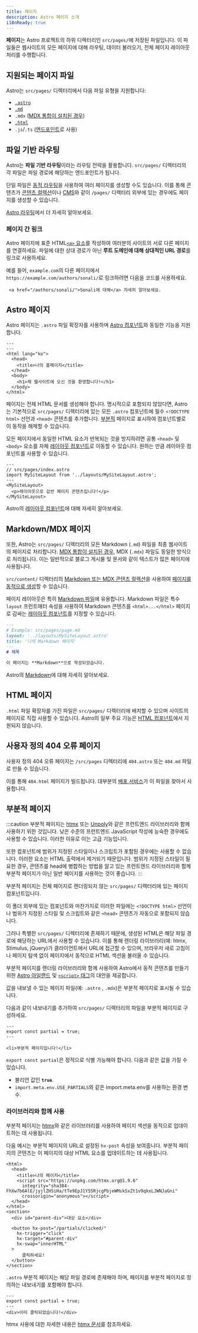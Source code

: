 ```yaml
---
title: 페이지
description: Astro 페이지 소개
i18nReady: true
---
```



**페이지**는 Astro 프로젝트의 하위 디렉터리인 `src/pages/`에 저장된 파일입니다. 이 파일들은 웹사이트의 모든 페이지에 대해 라우팅, 데이터 불러오기, 전체 페이지 레이아웃 처리를 수행합니다.

## 지원되는 페이지 파일

Astro는 `src/pages/` 디렉터리에서 다음 파일 유형을 지원합니다:

- [`.astro`](#astro-페이지)
- [`.md`](#markdownmdx-페이지)
- `.mdx` ([MDX 통합이 설치된 경우](/ko/guides/integrations-guide/mdx/#installation))
- [`.html`](#html-페이지)
- `.js`/`.ts` ([엔드포인트](/ko/guides/endpoints/)로 사용)

## 파일 기반 라우팅

Astro는 **파일 기반 라우팅**이라는 라우팅 전략을 활용합니다. `src/pages/` 디렉터리의 각 파일은 파일 경로에 해당하는 엔드포인트가 됩니다.

단일 파일은 [동적 라우팅](/ko/guides/routing/#동적-경로)을 사용하여 여러 페이지를 생성할 수도 있습니다. 이를 통해 콘텐츠가 [콘텐츠 컬렉션](/ko/guides/content-collections/)이나 [CMS](/ko/guides/cms/)와 같이 `/pages/` 디렉터리 외부에 있는 경우에도 페이지를 생성할 수 있습니다.

<ReadMore>[Astro 라우팅](/ko/guides/routing/)에서 더 자세히 알아보세요.</ReadMore>

### 페이지 간 링크

Astro 페이지에 표준 HTML[`<a>` 요소](https://developer.mozilla.org/ko/docs/Web/HTML/Element/a)를 작성하여 여러분의 사이트의 서로 다른 페이지를 연결하세요. 파일에 대한 상대 경로가 아닌 **루트 도메인에 대해 상대적인 URL 경로**를 링크로 사용하세요.

예를 들어, `example.com`의 다른 페이지에서 `https://example.com/authors/sonali/`로 링크하려면 다음을 코드를 사용하세요.

```astro title="src/pages/index.astro"
 <a href="/authors/sonali/">Sonali에 대해</a> 자세히 알아보세요.
```

## Astro 페이지

Astro 페이지는 `.astro` 파일 확장자를 사용하며 [Astro 컴포넌트](/ko/basics/astro-components/)와 동일한 기능을 지원합니다.

```astro title="src/pages/index.astro"
---
---
<html lang="ko">
  <head>
    <title>나의 홈페이지</title>
  </head>
  <body>
    <h1>제 웹사이트에 오신 것을 환영합니다!</h1>
  </body>
</html>
```

페이지는 전체 HTML 문서를 생성해야 합니다. 명시적으로 포함되지 않았다면, Astro는 기본적으로 `src/pages/` 디렉터리에 있는 모든 `.astro` 컴포넌트에 필수 `<!DOCTYPE html>` 선언과 `<head>` 콘텐츠를 추가합니다. [부분적](#부분적-페이지) 페이지로 표시하여 컴포넌트별로 이 동작을 해제할 수 있습니다.

모든 페이지에서 동일한 HTML 요소가 반복되는 것을 방지하려면 공통 `<head>` 및 `<body>` 요소를 자체 [레이아웃 컴포넌트](/ko/basics/layouts/)로 이동할 수 있습니다. 원하는 만큼 레이아웃 컴포넌트를 사용할 수 있습니다.

```astro {3} /</?MySiteLayout>/
---
// src/pages/index.astro
import MySiteLayout from '../layouts/MySiteLayout.astro';
---
<MySiteLayout>
  <p>레이아웃으로 감싼 페이지 콘텐츠입니다!</p>
</MySiteLayout>
```

<ReadMore>Astro의 [레이아웃 컴포넌트](/ko/basics/layouts/)에 대해 자세히 알아보세요.</ReadMore>

## Markdown/MDX 페이지

또한, Astro는 `src/pages/` 디렉터리의 모든 Markdown (`.md`) 파일을 최종 웹사이트의 페이지로 처리합니다. [MDX 통합이 설치된 경우](/ko/guides/integrations-guide/mdx/#installation), MDX (`.mdx`) 파일도 동일한 방식으로 처리됩니다. 이는 일반적으로 블로그 게시물 및 문서와 같이 텍스트가 많은 페이지에 사용됩니다.

`src/content/` 디렉터리의 [Markdown 또는 MDX 콘텐츠 컬렉션](/ko/guides/content-collections/)을 사용하여 [페이지를 동적으로 생성](/ko/guides/routing/#동적-경로)할 수 있습니다.

페이지 레이아웃은 특히 [Markdown 파일](#markdownmdx-페이지)에 유용합니다. Markdown 파일은 특수 `layout` 프런트매터 속성을 사용하여 Markdown 콘텐츠를 `<html>...</html>` 페이지로 감싸는 [레이아웃 컴포넌트](/ko/basics/layouts/)를 지정할 수 있습니다.

```md {3}
---
# Example: src/pages/page.md
layout: '../layouts/MySiteLayout.astro'
title: '나의 Markdown 페이지'
---
# 제목

이 페이지는 **Markdown**으로 작성되었습니다.
```

<ReadMore>Astro의 [Markdown](/ko/guides/markdown-content/)에 대해 자세히 알아보세요.</ReadMore>

## HTML 페이지

`.html` 파일 확장자를 가진 파일은 `src/pages/` 디렉터리에 배치할 수 있으며 사이트의 페이지로 직접 사용할 수 있습니다. Astro의 일부 주요 기능은 [HTML 컴포넌트](/ko/basics/astro-components/#html-컴포넌트)에서 지원되지 않습니다.

## 사용자 정의 404 오류 페이지

사용자 정의 404 오류 페이지는 `/src/pages` 디렉터리에 `404.astro` 또는 `404.md` 파일로 만들 수 있습니다.

이를 통해 `404.html` 페이지가 빌드됩니다. 대부분의 [배포 서비스](/ko/guides/deploy/)가 이 파일을 찾아서 사용합니다.

## 부분적 페이지

<p><Since v="3.4.0" /></p>

:::caution
부분적 페이지는 [htmx](https://htmx.org/) 또는 [Unpoly](https://unpoly.com/)와 같은 프런트엔드 라이브러리와 함께 사용하기 위한 것입니다. 낮은 수준의 프런트엔드 JavaScript 작성에 능숙한 경우에도 사용할 수 있습니다. 이러한 이유로 이는 고급 기능입니다.

또한 컴포넌트에 범위가 지정된 스타일이나 스크립트가 포함된 경우에는 사용할 수 없습니다. 이러한 요소는 HTML 출력에서 ​​제거되기 때문입니다. 범위가 지정된 스타일이 필요한 경우, 콘텐츠를 head에 병합하는 방법을 알고 있는 프런트엔드 라이브러리와 함께 부분적 페이지가 아닌 일반 페이지를 사용하는 것이 좋습니다.
:::

부분적 페이지는 전체 페이지로 렌더링되지 않는 `src/pages/` 디렉터리에 있는 페이지 컴포넌트입니다.

이 폴더 외부에 있는 컴포넌트와 마찬가지로 이러한 파일에는 `<!DOCTYPE html>` 선언이나 범위가 지정된 스타일 및 스크립트와 같은 `<head>` 콘텐츠가 자동으로 포함되지 않습니다.

그러나 특별한 `src/pages/` 디렉터리에 존재하기 때문에, 생성된 HTML은 해당 파일 경로에 해당하는 URL에서 사용할 수 있습니다. 이를 통해 렌더링 라이브러리(예: htmx, Stimulus, jQuery)가 클라이언트에서 URL에 접근할 수 있으며, 브라우저 새로 고침이나 페이지 탐색 없이 페이지에서 동적으로 HTML 섹션을 불러올 수 있습니다.

부분적 페이지를 렌더링 라이브러리와 함께 사용하여 Astro에서 동적 콘텐츠를 만들기 위한 [Astro 아일랜드](/ko/concepts/islands/) 및 [`<script>` 태그](/ko/guides/client-side-scripts/)의 대안을 제공합니다.

값을 내보낼 수 있는 페이지 파일(예: `.astro` , `.mdx`)은 부분적 페이지로 표시될 수 있습니다.

다음과 같이 내보내기를 추가하여 `src/pages/` 디렉터리의 파일을 부분적 페이지로 구성하세요.

```astro title="src/pages/partial.astro" ins={2}
---
export const partial = true;
---

<li>부분적 페이지입니다!</li>
```

`export const partial`은 정적으로 식별 가능해야 합니다. 다음과 같은 값을 가질 수 있습니다.

- 불리언 값인 __`true`__.
- `import.meta.env.USE_PARTIALS`와 같은 import.meta.env를 사용하는 환경 변수.

### 라이브러리와 함께 사용

 부분적 페이지는 [htmx](https://htmx.org/)와 같은 라이브러리를 사용하여 페이지 섹션을 동적으로 업데이트하는 데 사용됩니다.

 다음 예시는 부분적 페이지의 URL로 설정된 `hx-post` 속성을 보여줍니다. 부분적 페이지의 콘텐츠는 이 페이지의 대상 HTML 요소를 업데이트하는 데 사용됩니다.

```astro title="src/pages/index.astro" 'hx-post="/partials/clicked/"'
<html>
  <head>
    <title>나의 페이지</title>
    <script src="https://unpkg.com/htmx.org@1.9.6"
      integrity="sha384-FhXw7b6AlE/jyjlZH5iHa/tTe9EpJ1Y55RjcgPbjeWMskSxZt1v9qkxLJWNJaGni"
      crossorigin="anonymous"></script>
  </head>
</html>
<section>
  <div id="parent-div">대상 요소</div>

  <button hx-post="/partials/clicked/"
    hx-trigger="click"
    hx-target="#parent-div"
    hx-swap="innerHTML"
  >
      클릭하세요!
  </button>
</section>
```

`.astro` 부분적 페이지는 해당 파일 경로에 존재해야 하며, 페이지를 부분적 페이지로 정의하는 내보내기를 포함해야 합니다.

```astro title="src/pages/partials/clicked.astro" {2}
---
export const partial = true;
---
<div>이미 클릭되었습니다!</div>
```

htmx 사용에 대한 자세한 내용은 [htmx 문서](https://htmx.org/docs/)를 참조하세요.